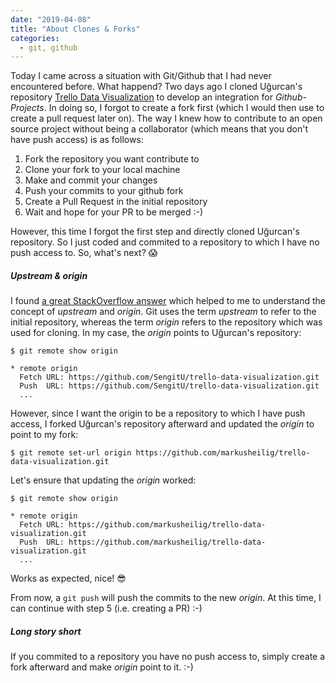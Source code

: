 ---
date: "2019-04-08"
title: "About Clones & Forks"
categories:
  - git, github
---


Today I came across a situation with Git/Github that I had never encountered before.
What happend? 
Two days ago I cloned Uğurcan's repository [Trello Data Visualization](https://github.com/sengitU/trello-data-visualization) to develop an integration for *Github-Projects*.
In doing so, I forgot to create a fork first (which I would then use to create a pull request later on).
The way I knew how to contribute to an open source project without being a collaborator (which means that you don't have push access) is as follows:

1. Fork the repository you want contribute to
2. Clone your fork to your local machine
3. Make and commit your changes
4. Push your commits to your github fork
5. Create a Pull Request in the initial repository
6. Wait and hope for your PR to be merged :-)

However, this time I forgot the first step and directly cloned Uğurcan's repository.
So I just coded and commited to a repository to which I have no push access to.
So, what's next? 😱

##### Upstream & origin

I found [a great StackOverflow answer](https://stackoverflow.com/questions/9257533/what-is-the-difference-between-origin-and-upstream-on-github) which helped to me to understand the concept of *upstream* and *origin*.
Git uses the term *upstream* to refer to the initial repository, whereas the term *origin* refers to the repository which was used for cloning.
In my case, the *origin* points to Uğurcan's repository:
```
$ git remote show origin

* remote origin
  Fetch URL: https://github.com/SengitU/trello-data-visualization.git
  Push  URL: https://github.com/SengitU/trello-data-visualization.git
  ...
```
However, since I want the origin to be a repository to which I have push access, I forked Uğurcan's repository afterward and updated the *origin* to point to my fork:
```
$ git remote set-url origin https://github.com/markusheilig/trello-data-visualization.git
```
Let's ensure that updating the *origin* worked:
```
$ git remote show origin

* remote origin
  Fetch URL: https://github.com/markusheilig/trello-data-visualization.git
  Push  URL: https://github.com/markusheilig/trello-data-visualization.git
  ...
```

Works as expected, nice! 😎

From now, a `git push` will push the commits to the new *origin*.
At this time, I can continue with step 5 (i.e. creating a PR) :-)

##### Long story short
If you commited to a repository you have no push access to, simply create a fork afterward and make *origin* point to it. :-)


